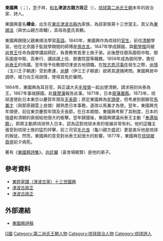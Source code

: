 {{東亞男性歷史人物
|名稱 =東國興
|身份 =[[琉球國|琉球]][[第二尚氏王朝|第二尚氏王朝]][[國師|國師]]
|國家 =[[琉球國|琉球國]]
|屆數 =
|最高職務 =
|前任 = 
|繼任 = 
|畫像 =[[File:Tsuhako_Seisei.jpg|200px]]
|說明 =東國興
|姓 =
|名 =
|姓名 =東國興
|字 =子祥
|名乘 =政正
|官職 =[[國師|國師]]
|封爵 =津波古[[親方|親方]]
|封號 =
|御稱號 =
|宮號1 =
|宮號2 =
|封地 =[[佐敷間切|佐敷間切]][[津波古地頭|津波古地頭]]
|神號 =
|尊號 =
|族裔 = 
|旗籍 =
|府邸 =
|世系 = 
|初名 =
|乳名 =
|幼名 =
|兒名 =
|童名 =樽金
|小字 =
|別名 =
|號 =
|法號 =
|院號 =
|其他名號 =
|出生日期 =[[嘉慶|嘉慶]]二十一年八月二十一日<br />（1816年8月21日）
|出生地點 =[[琉球國|琉球國]][[首里城|首里城]]
|婚年 =
|逝世年 =[[明治|明治]]十年<br />（1877年） 
|逝世地 =[[琉球王國|琉球王國]]（[[大日本帝國|大日本帝國]][[琉球藩|琉球藩]]）[[首里城|首里城]]
|諡號 =
|墳墓 =
|父親 =[[東順法|東順法]]（與世山政輔）
|嫡母 =
|母親 =童氏眞鶴
|元配 =齊氏眞牛
|正室 =
|妻 =
|繼室 =馬氏思武太
|平妻 =
|側室 =
|元配之父 =齊氏外間筑登之親雲上完恕
|元配之嫡母 =
|元配之母 =
|正室之父 =
|正室之嫡母 =
|正室之母 =
|妻之父 =
|妻之嫡母 =
|妻之母 =
|繼室之父 =馬氏桃原親方良輔
|繼室之嫡母 =
|繼室之母 =
|平妻之父 =
|平妻之嫡母 =
|平妻之母 =
|兄弟 =
|姊妹 =
|嫡兄弟 =
|嫡姊妹 =
|庶兄弟 =
|庶姊妹 =
|同胞兄弟 =
|同胞姊妹 =
|異母兄弟 =
|異母姊妹 =
|異父兄弟 =
|異父姊妹 =
|繼兄弟 =
|繼姊妹 =
|子 =[[東朝棟|東朝棟]]（津波古政衡）<br />[[東朝柱|東朝柱]]（津波古政豐）<br />[[東朝楷|東朝楷]]（津波古政義）
|女 =眞鶴
|嫡子 =
|嫡女 =
|庶子 =
|庶女 =
|養子 =
|養女 =
|繼子 =
|繼女 =
|其他親屬 = 
|出身 = 
|功名 = 
|經歷 =
|著作 =《東國興詩稿》
|注釋 =
}}
'''東國興'''（{{ryu|r=東國興|shin=東国興|kn=トーククキョー|rm=Tō Kukukyō}}；{{bd|1816年|8月21日|1877年||catIdx=D東}}），[[字|字]]子祥，[[和名|和名]]'''津波古親方政正'''（{{ryu|r=津波古 親方 政正|kn=チファヌク ウェーカタ シーシー|rm=Chihwanuku Ueekata Shiishii}}），[[琉球國|琉球]][[第二尚氏王朝|第二尚氏王朝]]末年的政治家、詩人。

東國興童名'''樽金'''，出生在[[東氏津波古殿內|東氏津波古殿內]]家族，為該家族第十三世當主。其父為[[東順法|東順法]]（與世山親方政輔），其母為童氏真鶴。

東國興跟隨父親東順法學習[[英語|英語]]。1840年，東國興作為琉球的[[官生|官生]]，前往[[清朝|清朝]]學習。他在北京國子監就學期間的師傅是[[孫衣言|孫衣言]]。1847年學成歸國，與[[鄭學楷|鄭學楷]]同被[[尚育王|尚育王]]任命為國學講談師匠，負責教育首里士族子弟。此後歷任御系圖假中取、御系圖座中取、高奉行、講談讀上役、御書院當等職務。1858年成為御同學，擔任[[尚泰王|尚泰王]]的侍講。翌年授予佐敷間切津波古地頭職。在[[牧志恩河事件|牧志恩河事件]]發生之際，[[尚慎|尚慎]]（玉川王子朝達）受到牽連，[[尚健|尚健]]（伊江王子朝直）欲將其逮捕拷問。東國興居中調停，竭力向王母說情，使得其免於審問。

1864年，東國興為耳目官，與正議大夫[[毛發榮|毛發榮]]一起出使清朝，請求冊封尚泰為王。1867年事竣歸國，赴[[薩摩藩|薩摩藩]]報告此事。1871年，日本[[廢藩置縣|廢藩置縣]]。1873年，琉球遣使赴日本東京以慶賀年頭及[[天長節|天長節]]；原定東國興為[[年頭使|年頭使]]，但考慮到御鎖官[[馬兼才|馬兼才]]（與那原親雲上良傑）跟熟悉日本事務，遂改以馬兼才為使。翌年，東國興充年頭使，前往東京慶賀年頭及天長節。在日本期間，東國興考察了其制度，日本的強盛和清朝的衰弱給他很大的衝擊。翌年歸國後，東國興建議尚泰王主動「[[版籍奉還|奉還版籍]]」，即將主動將琉球併入日本，認為這對琉球未來的發展非常有利。他的這種主張受到琉球士族的猛烈抨擊，前三司官[[毛允良|毛允良]]（龜川親方盛武）更是直斥他是琉球的叛徒。然而，東國興的意見對尚泰王起很大的影響。1877年，東國興在[[日本吞併琉球|琉球被吞併]]前夕病死。

著有《[[東國興詩集|東國興詩集]]》。[[向廷翼|向廷翼]]（喜舍場朝賢）是他的弟子。
==參考資料==
*[http://www.tulips.tsukuba.ac.jp/limedio/dlam/B1241188/1/vol05/syuri/488.htm 東姓家譜（津波古家）十三世國興] {{Wayback|url=http://www.tulips.tsukuba.ac.jp/limedio/dlam/B1241188/1/vol05/syuri/488.htm |date=20111004060420 }}
*[http://kotobank.jp/word/%E6%B4%A5%E6%B3%A2%E5%8F%A4%E6%94%BF%E6%AD%A3 津波古政正] {{Wayback|url=http://kotobank.jp/word/%E6%B4%A5%E6%B3%A2%E5%8F%A4%E6%94%BF%E6%AD%A3 |date=20131001180827 }}
*[http://ryukyushimpo.jp/news/storyid-42162-storytopic-121.html 津波古政正] {{Wayback|url=http://ryukyushimpo.jp/news/storyid-42162-storytopic-121.html |date=20150914212037 }}
==外部連結==
*[http://archive.library.pref.okinawa.jp/?type=book&articleId=50458 東國興詩稿]{{Dead link|date=2019年11月 |bot=InternetArchiveBot |fix-attempted=yes }}

[[Category:東姓|G國]]
[[Category:第二尚氏王朝人物|Category:第二尚氏王朝人物]]
[[Category:琉球政治人物|Category:琉球政治人物]]
[[Category:琉球詩人|Category:琉球詩人]]
